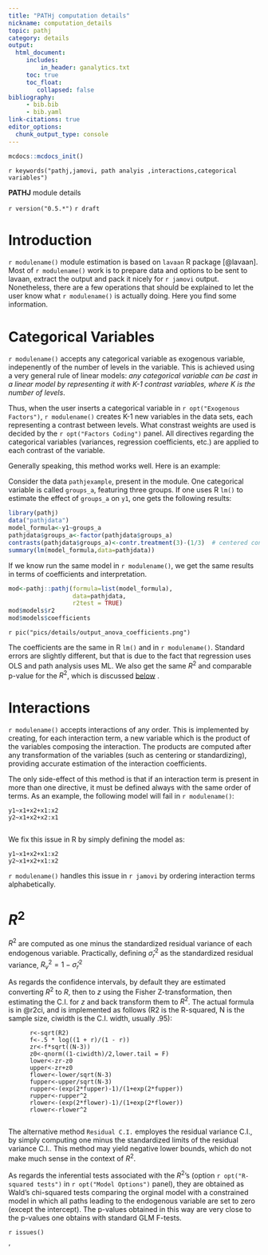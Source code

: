 ```yaml
---
title: "PATHj computation details"
nickname: computation_details
topic: pathj
category: details
output: 
  html_document:
     includes:
         in_header: ganalytics.txt
     toc: true
     toc_float:
        collapsed: false
bibliography: 
     - bib.bib
     - bib.yaml
link-citations: true
editor_options: 
  chunk_output_type: console
---
```



```r
mcdocs::mcdocs_init()

```

`r keywords("pathj,jamovi, path analyis ,interactions,categorical variables")`

**PATHJ** module details

`r version("0.5.*")` 
`r draft`


# Introduction

`r modulename()` module estimation is based on `lavaan` R package [@lavaan]. Most of `r modulename()` work is to prepare data and options to be sent to lavaan, extract the output and pack it nicely for `r jamovi` output. Nonetheless, there are a few operations that should be explained to let the user know what `r modulename()` is actually doing. Here you find some information.


# Categorical Variables

`r modulename()` accepts any categorical variable as exogenous variable, indepenently of the number of levels in the variable. This is achieved using a very general rule of linear models: _any categorical variable can be cast in a linear model by representing it with K-1 contrast variables, where K is the number of levels_. 

Thus, when the user inserts a categorical variable in `r opt("Exogenous Factors")`, `r modulename()` creates K-1 new variables in the data sets, each representing a contrast between levels. What constrast weights are used is decided by the `r opt("Factors Coding")` panel. All directives regarding the categorical variables (variances, regression coefficients, etc.) are applied to each contrast of the variable. 

Generally speaking, this method works well. Here is an example:

Consider the data `pathjexample`, present in the module. One categorical variable is called `groups_a`, featuring three groups. If one uses R `lm()` to estimate the effect of `groups_a` on `y1`, one gets the following results:

```r
library(pathj)
data("pathjdata")
model_formula<-y1~groups_a
pathjdata$groups_a<-factor(pathjdata$groups_a)
contrasts(pathjdata$groups_a)<-contr.treatment(3)-(1/3)  # centered constrasts with group 1 as reference group
summary(lm(model_formula,data=pathjdata))

```

If we know run the same model in `r modulename()`, we get the same results in terms of coefficients and interpretation.

```r

mod<-pathj::pathj(formula=list(model_formula),
                  data=pathjdata,
                  r2test = TRUE)
mod$models$r2
mod$models$coefficients

```

`r pic("pics/details/output_anova_coefficients.png")`

The coefficients are the same in R `lm()` and in `r modulename()`. Standard errors are slightly different, but that is due to the fact that regression uses OLS and path analysis uses ML. We also get the same $R^2$ and comparable p-value for the $R^2$, which is discussed [below](#(R^2)) .




# Interactions

`r modulename()` accepts interactions of any order. This is implemented by creating, for each interaction term, a new variable which is the product of the variables composing the interaction. The products are computed after any transformation of the variables (such as centering or standardizing), providing accurate estimation of the interaction coefficients.

The only side-effect of this method is that if an interaction term is present in more than one directive, it must be defined always with the same order of terms. As an example, the following model will fail in `r modulename()`:

```
y1~x1+x2+x1:x2
y2~x1+x2+x2:x1


```
We fix this issue in R by simply defining the model as:

```
y1~x1+x2+x1:x2
y2~x1+x2+x1:x2

```

`r modulename()` handles this issue in `r jamovi` by ordering interaction terms alphabetically.


# $R^2$ 

$R^2$ are computed as one minus the standardized residual variance of each endogenous variable. Practically, defining $\hat{\sigma}^2_r$ as the standardized residual variance,  $R^2_v=1-\hat{\sigma}^2_r$ 

As regards the confidence intervals, by default they are estimated converting $R^2$ to $R$, then to $z$ using the Fisher Z-transformation, then estimating the C.I. for $z$ and back transform them to $R^2$. The actual formula is in @r2ci, and is implemented as follows (R2 is the R-squared, N is the sample size, ciwidth is the C.I. width, usually .95):

```
      r<-sqrt(R2)
      f<-.5 * log((1 + r)/(1 - r))
      zr<-f*sqrt((N-3))
      z0<-qnorm((1-ciwidth)/2,lower.tail = F)
      lower<-zr-z0
      upper<-zr+z0
      flower<-lower/sqrt(N-3)
      fupper<-upper/sqrt(N-3)
      rupper<-(exp(2*fupper)-1)/(1+exp(2*fupper))
      rupper<-rupper^2
      rlower<-(exp(2*flower)-1)/(1+exp(2*flower))
      rlower<-rlower^2


```

The alternative method `Residual C.I.` employes the residual variance C.I., by simply computing one minus the standardized limits of the residual variance C.I.. This method may yield negative lower bounds, which do not make much sense in the context of $R^2$.


As regards the inferential tests associated with the $R^2$'s (option `r opt("R-squared tests")` in `r opt("Model Options")` panel), they are obtained as Wald's chi-squared tests comparing the orginal model with a constrained model in which all paths leading to the endogenous variable are set to zero (except the intercept). The p-values obtained in this way are very close to the p-values one obtains with standard GLM F-tests. 




`r issues()`

'
